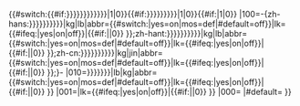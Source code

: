 {{#switch:{{#if:{{{kilogram|{{{kilograms|{{{kilo|{{{kilos|{{{kg|}}}}}}}}}}}}}}}|1|0}}{{#if:{{{pound|{{{pounds|{{{lb|{{{lbs|}}}}}}}}}}}}|1|0}}{{#if:{{{jin|}}}|1|0}}
|100=-{zh-hans:{{convert|{{{kilogram|{{{kilograms|{{{kilo|{{{kilos|{{{kg|}}}}}}}}}}}}}}}|kg|lb|abbr={{#switch:{{{abbr}}}|yes=on|mos=def|#default=off}}|lk={{#ifeq:{{{wiki|}}}|yes|on|off}}|{{#if:{{{precision|}}}|{{{precision}}}|0}} }};zh-hant:{{convert|{{{kilogram|{{{kilograms|{{{kilo|{{{kilos|{{{kg|}}}}}}}}}}}}}}}|kg|lb|abbr={{#switch:{{{abbr}}}|yes=on|mos=def|#default=off}}|lk={{#ifeq:{{{wiki|}}}|yes|on|off}}|{{#if:{{{precision|}}}|{{{precision}}}|0}} }};zh-cn:{{convert|{{{kilogram|{{{kilograms|{{{kilo|{{{kilos|{{{kg|}}}}}}}}}}}}}}}|kg|jin|abbr={{#switch:{{{abbr}}}|yes=on|mos=def|#default=off}}|lk={{#ifeq:{{{wiki|}}}|yes|on|off}}|{{#if:{{{precision|}}}|{{{precision}}}|0}} }};}-
|010={{convert|{{{pound|{{{pounds|{{{lb|{{{lbs|}}}}}}}}}}}}|lb|kg|abbr={{#switch:{{{abbr}}}|yes=on|mos=def|#default=off}}|lk={{#ifeq:{{{wiki|}}}|yes|on|off}}|{{#if:{{{precision|}}}|{{{precision}}}|0}} }}
|001={{convert|{{{jin|}}}|jin|kg|abbr={{#switch:{{{abbr}}}|yes=on|mos=def|#default=off}}|lk={{#ifeq:{{{wiki|}}}|yes|on|off}}|{{#if:{{{precision|}}}|{{{precision}}}|0}} }}
|000=
|#default={{Error|错误：请仅指定公制、仅指定英制或仅指定市制单位}}
}}<noinclude>
{{Documentation}}
<!-- Add categories and interwikis to the /doc subpage, not here! -->
</noinclude>
